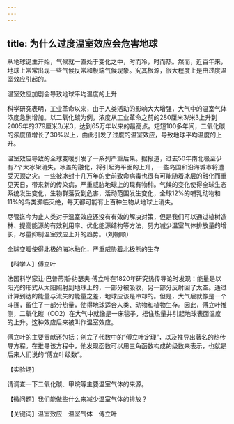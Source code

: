 ```yaml
---
---
---
```

title: 为什么过度温室效应会危害地球
---




从地球诞生开始，气候就一直处于变化之中，时而冷，时而热。然而，近百年来，地球上常常出现一些气候反常和极端气候现象。究其根源，很大程度上是由过度温室效应引起的。

温室效应加剧会导致地球平均温度的上升



科学研究表明，工业革命以来，由于人类活动的影响大大增强，大气中的温室气体浓度急剧增加。以二氧化碳为例，浓度从工业革命之前的280厘米3/米3上升到2005年的379厘米3/米3，达到65万年以来的最高点。短短100多年间，二氧化碳的浓度值增长了30%以上，由此引发了过度的温室效应，导致地球平均温度的上升。

温室效应导致的全球变暖引发了一系列严重后果。据报道，过去50年南北极至少有7个大冰架消失。冰盖的融化，将引起海平面的上升，一些岛国和沿海城市将遭受灭顶之灾。一些被冰封十几万年的史前致命病毒也很有可能随着冰层的融化而重见天日，带来新的传染病，严重威胁地球上的现有物种。气候的变化使得全球生态系统发生变化，生物群落受到危害，活动范围发生变化，全球12%的哺乳动物和11%的鸟类濒临灭绝，每天都可能有上百种生物从地球上消失。

尽管迄今为止人类对于温室效应还没有有效的解决对策，但是我们可以通过植树造林、提高能源的有效利用率、优化能源结构等方法，努力减少温室气体排放量的增长，尽量抑制温室效应上升的趋势。（刘朝顺）

全球变暖使得北极的海冰融化，严重威胁着北极熊的生存





【科学人】傅立叶



法国科学家让·巴普蒂斯·约瑟夫·傅立叶在1820年研究热传导论时发现：能量是以阳光的形式从太阳照射到地球上的，一部分被吸收，另一部分反射回了太空。通过计算到达的能量与流失的能量之差，地球应该是冷却的。但是，大气层就像是一个斗篷，留住了一部分热量，使得地球适合人类、动物和植物生存。因此，傅立叶推测，二氧化碳（CO2）在大气中就像是一床毯子，捂住热量并引起地球表面温度的上升。这种效应后来被叫作温室效应。

傅立叶的主要贡献还包括：创立了代数中的“傅立叶定理”，以及推导出著名的热传导方程。在推导该方程中，他发现函数可以用三角函数构成的级数来表示，也就是后来人们说的“傅立叶级数”。

【实验场】

请调查一下二氧化碳、甲烷等主要温室气体的来源。

【微问题】我们能做些什么来减少温室气体的排放？

【关键词】温室效应　温室气体　傅立叶